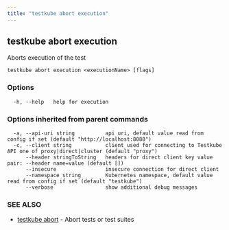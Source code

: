 ```yaml
---
title: "testkube abort execution"
---
```

<head>
  <meta name="docsearch:indexPrefix" content="reference-doc" />
</head>

## testkube abort execution

Aborts execution of the test

```
testkube abort execution <executionName> [flags]
```

### Options

```
  -h, --help   help for execution
```

### Options inherited from parent commands

```
  -a, --api-uri string          api uri, default value read from config if set (default "http://localhost:8088")
  -c, --client string           client used for connecting to Testkube API one of proxy|direct|cluster (default "proxy")
      --header stringToString   headers for direct client key value pair: --header name=value (default [])
      --insecure                insecure connection for direct client
      --namespace string        Kubernetes namespace, default value read from config if set (default "testkube")
      --verbose                 show additional debug messages
```

### SEE ALSO

* [testkube abort](testkube-abort.mdx)	 - Abort tests or test suites

